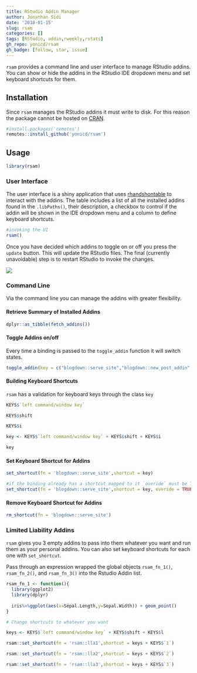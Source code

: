 ```yaml
---
title: RStudio Addin Manager
author: Jonathan Sidi
date: '2018-01-15'
slug: rsam
categories: []
tags: [RStudio, addin,rweekly,rstats]
gh_repo: yonicd/rsam
gh_badge: [follow, star, issue]
---
```


`rsam` provides a command line and user interface to manage RStudio addins. You can show or hide the addins in the RStudio IDE dropdown menu and set keyboard shortcuts for them. 

## Installation

Since `rsam` manages the RStudio addins it must write to disk. For this reason the package cannot be hosted on [CRAN](https://cran.r-project.org/web/packages/rsam/index.html).

```r
#install.packages('remotes')
remotes::install_github('yonicd/rsam')
```

## Usage

```r
library(rsam)
```

### User Interface

The user interface is a shiny application that uses [rhandshontable](http://jrowen.github.io/rhandsontable/) to interact with the addins. The table includes a list of all the installed addins found in the `.libPaths()`, their description, a checkbox to control if the addin will be shown in the IDE dropdown menu and a column to define keyboard shortcuts.

```r
#invoking the UI
rsam()
```

Once you have decided which addins to toggle on or off you press the `update` button. This will update the RStudio files. The final (currently unavoidable) step is to restart RStudio to invoke the changes. 

![](https://raw.githubusercontent.com/yonicd/blog/master/img/rsamUI.png)

### Command Line

Via the command line you can manage the addins with greater flexibility.

#### Retrieve Summary of Installed Addins
```r
dplyr::as_tibble(fetch_addins())
```

#### Toggle Addins on/off
Every time a binding is passed to the `toggle_addin` function it will switch states.

```r
toggle_addin(key = c("blogdown::serve_site","blogdown::new_post_addin","blogdown::update_meta_addin"))
```

#### Building Keyboard Shortcuts
`rsam` has a validation for keyboard keys through the class `key`

```r

KEYS$`left command/window key`

KEYS$shift

KEYS$i

key <- KEYS$`left command/window key` + KEYS$shift + KEYS$i

key
```

#### Set Keyboard Shortcut for Addins

```r

set_shortcut(fn = 'blogdown::serve_site',shortcut = key)

#if the binding already has a shortcut mapped to it `overide` must be TRUE
set_shortcut(fn = 'blogdown::serve_site',shortcut = key, overide = TRUE)

```

#### Remove Keyboard Shortcut for Addins

```r
rm_shortcut(fn = 'blogdown::serve_site')
```


### Limited Liability Addins

`rsam` gives you 3 empty addins to pass into them whatever you want and run them as your personal addins. You can also set keyboard shortcuts for each one with `set_shortcut`.

Pass through an expression wrapped the global objects `rsam_fn_1()`, `rsam_fn_2()`, and `rsam_fn_3()` into the Rstudio Addin list. 


```r

rsam_fn_1 <- function(){
  library(ggplot2)
  library(dplyr)
  
  iris%>%ggplot(aes(x=Sepal.Length,y=Sepal.Width)) + geom_point()
}

# Change shortcuts to whatever you want

keys <- KEYS$`left command/window key` + KEYS$shift + KEYS$l

rsam::set_shortcut(fn = 'rsam::lla1',shortcut = keys + KEYS$`1`)

rsam::set_shortcut(fn = 'rsam::lla2',shortcut = keys + KEYS$`2`)

rsam::set_shortcut(fn = 'rsam::lla3',shortcut = keys + KEYS$`3`)

```
